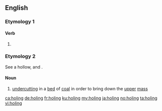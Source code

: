 ==English==

===Etymology 1===

====Verb====
{{head|en|present participle}}

# {{present participle of|hole|lang=en|nocat=1}}

===Etymology 2===
See {{term|hole}} a hollow, and {{term|-ing}}.

====Noun====
{{en-noun|?}}

# {{context|mining|lang=en}} [[undercut]]ting in a [[bed]] of [[coal]] in order to bring down the [[upper]] [[mass]]
#: {{rfquotek|Raymond}}

[[ca:holing]]
[[de:holing]]
[[fr:holing]]
[[ku:holing]]
[[my:holing]]
[[ja:holing]]
[[no:holing]]
[[ta:holing]]
[[vi:holing]]